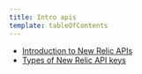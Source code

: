 ```yaml
---
title: Intro apis
template: tableOfContents
---
```


* [Introduction to New Relic APIs](/docs/apis/get-started/intro-apis/introduction-new-relic-apis)
* [Types of New Relic API keys](/docs/apis/get-started/intro-apis/types-new-relic-api-keys)
